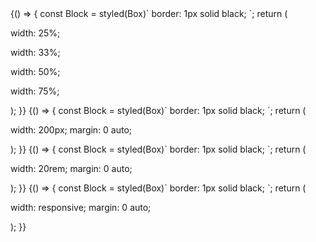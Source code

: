 
<Meta title="Design system/Box" component={Box} />

<Canvas>
  <Story name="Using fractions to set percentage width">
    {() => {
      const Block = styled(Box)`
        border: 1px solid black;
      `;
      return (
        <div>
          <Block width={1 / 4} mb={3} p={2}>
            <P>width: 25%;</P>
          </Block>
          <Block width={1 / 3} mb={3} p={2}>
            <P>width: 33%;</P>
          </Block>
          <Block width={1 / 2} mb={3} p={2}>
            <P>width: 50%;</P>
          </Block>
          <Block width={3 / 4} mb={3} p={2}>
            <P>width: 75%;</P>
          </Block>
        </div>
      );
    }}
  </Story>
</Canvas>

<Canvas>
  <Story name="Using fixed pixel width">
    {() => {
      const Block = styled(Box)`
        border: 1px solid black;
      `;
      return (
        <Block width={200} mx="auto" p={2}>
          <P>width: 200px; margin: 0 auto;</P>
        </Block>
      );
    }}
  </Story>
</Canvas>

<Canvas>
  <Story name="Using relative unit widths">
    {() => {
      const Block = styled(Box)`
        border: 1px solid black;
      `;
      return (
        <Block width="20rem" mx="auto" p={2}>
          <P>width: 20rem; margin: 0 auto;</P>
        </Block>
      );
    }}
  </Story>
</Canvas>

<Canvas>
  <Story name="Set responsive width using an array of values, works for padding and margin props as well">
    {() => {
      const Block = styled(Box)`
        border: 1px solid black;
      `;
      return (
        <Block width={[1, 1 / 2, 1 / 4]} mx="auto" p={2}>
          <P>width: responsive; margin: 0 auto;</P>
        </Block>
      );
    }}
  </Story>
</Canvas>
